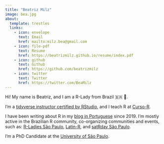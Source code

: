 ```yaml
---
title: "Beatriz Milz"
image: bea.jpg
about:
  template: trestles
  links:
    - icon: envelope
      text: Email
      href: mailto:milz.bea@gmail.com
    - icon: file-pdf
      text: Resume
      href: https://beatrizmilz.github.io/resume/index.pdf  
    - icon: github
      text: Github
      href: https://github.com/beatrizmilz
    - icon: twitter
      text: Twitter
      href: https://twitter.com/BeaMilz      
---
```


::: {#hero-heading}
Hi!
My name is Beatriz, and I am a R-Lady from Brazil 🇧🇷 💜.

I'm a [tidyverse instructor certified by RStudio](https://education.rstudio.com/trainers/people/milz+beatriz/), and I teach R at [Curso-R](https://curso-r.com/).

I have been writing about R in my [blog in Portuguese](https://beatrizmilz.com/blog/) since 2019.
I'm mostly active in the Brazilian R community, co-organizing communities and events, such as: [R-Ladies São Paulo](https://twitter.com/RLadiesSaoPaulo), [Latin-R](https://twitter.com/LatinR_Conf), and [satRday São Paulo](https://twitter.com/satRdaySP).

I'm a PhD Candidate at the [University of São Paulo](http://www.iee.usp.br/).
:::
